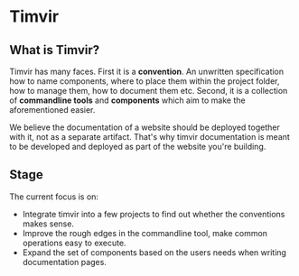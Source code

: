 
# Timvir

## What is Timvir?

Timvir has many faces. First it is a **convention**. An unwritten specification how to name components, where to place them within the project folder, how to manage them, how to document them etc. Second, it is a collection of **commandline tools** and **components** which aim to make the aforementioned easier.

We believe the documentation of a website should be deployed together with it, not as a separate artifact. That's why timvir documentation is meant to be developed and deployed as part of the website you're building.

## Stage

The current focus is on:

 - Integrate timvir into a few projects to find out whether the conventions makes sense.
 - Improve the rough edges in the commandline tool, make common operations easy to execute.
 - Expand the set of components based on the users needs when writing documentation pages.
